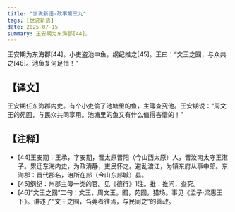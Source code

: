 ```yaml
---
title: "世说新语-政事第三九"
tags: [世说新语]
date: 2025-07-15
summary: 王安期为东海郡[44]。
---
```


王安期为东海郡[44]。小吏盗池中鱼，纲纪推之[45]。王曰：“文王之囿，与众共之[46]。池鱼复何足惜！”

## 【译文】

王安期任东海郡内史。有个小吏偷了池塘里的鱼，主簿查究他。王安期说：“周文王的苑囿，与民众共同享用。池塘里的鱼又有什么值得吝惜的！”

## 【注释】

- [44]王安期：王承，字安期，晋太原晋阳（今山西太原）人，晋汝南太守王湛子。累迁东海内史，为政清静，吏民怀之。避乱渡江，为镇东府从事中郎。东海郡：晋代郡名，治所在郯（今山东郯城）县。
- [45]纲纪：州郡主簿一类的官。见《德行》1注。推：推问，查究。
- [46]“文王之囿”二句：文王，周文王。囿，苑囿，猎场。事见《孟子·梁惠王下》。讲述了“文王之囿，刍荛者往焉，与民同之”的善政。
